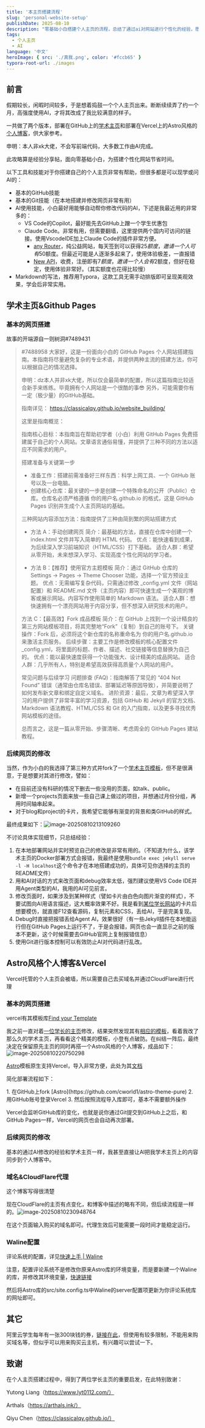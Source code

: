 ```yaml
---
title: '本主页搭建流程'
slug: 'personal-website-setup'
publishDate: 2025-08-10
description: "零基础小白搭建个人主页的流程，总结了通过ai对网站进行个性化的经验，愿能够有所帮助"
tags:
  - 个人主页
  - AI
language: '中文'
heroImage: { src: './真我.png', color: '#fccb65' }
typora-root-url: ./images
---
```





## 前言

假期较长，闲暇时间较多，于是想着捣鼓一个个人主页出来。断断续续弄了约一个月，高强度使用AI，才将其改成了我比较满意的样子。

一共做了两个版本，部署在GitHub上的[学术主页](https://zhaoyi-tian.github.io/)和部署在Vercel上的Astro风格的[个人博客](https://www.zhaoyi-tian.cn/)，供大家参考。

申明：本人非xk大佬，不会写前端代码，大多数工作由AI完成。

此攻略算是经验分享帖，面向零基础小白，为搭建个性化网站节省时间。

以下工具和技能对于你搭建自己的个人主页非常有帮助，但很多都是可以现学或问AI的：

- 基本的GitHub技能
- 基本的Git技能（在本地搭建并修改网页非常有用）
- AI使用技能，小白最好用能够自动帮你修改代码的AI，下述是我最近用的非常多的：
  - VS Code的Copilot，最好能先去GitHub上蹭一个学生优惠包
  - Claude Code。非常有用，但需要翻墙，这里提供两个国内可访问的链接。使用VscodeIDE加上Claude Code的插件非常方便。
    - [any Router](https://anyrouter.top/register?aff=5iOh)，纯公益网站，每天签到可以获得25$额度，邀请一个人可有50$额度。但最近可能是人逐渐多起来了，使用体验极差，一直报错
    - [New API](https://instcopilot-api.com/register?aff=1Fqv)，收费，注册即有7$额度，邀请一个人会有2$额度，但好在稳定，使用体验非常好。（其实额度也花得比较慢）
- Markdown的写法，推荐用Typora，这款工具无需手动排版即可呈现美观效果，学会后非常实用。

## 学术主页&Github Pages

### 基本的网页搭建

故事的开端源自一则树洞#7489431

> #7488958 
> 大家好，这是一份面向小白的 GitHub Pages 个人网站搭建指南。本指南将尽量避免复杂的专业术语，并提供两种主流的搭建方法，你可以根据自己的情况选择。
>
> 申明：dz本人并非xk大佬，所以仅会最简单的配置，所以这篇指南比较适合新手来练练。毕竟拥有个人网站是一个很酷的事😎 另外，可能需要你有一定（极少量）的GitHub基础。
>
> 指南详见：
> https://classicalqy.github.io/website_building/
>
> 这里是指南概览：
>
> 指南核心目标：本指南旨在帮助初学者（小白）利用 GitHub Pages 免费搭建属于自己的个人网站。文章语言通俗易懂，并提供了三种不同的方法以适应不同需求的用户。
>
> 搭建准备与关键第一步
> - 准备工作：搭建前需准备好三样东西：科学上网工具、一个 GitHub 账号以及一台电脑。
> - 创建核心仓库：最关键的一步是创建一个特殊命名的公开（Public）仓库。仓库名必须严格遵循 你的用户名.github.io 的格式，这是 GitHub Pages 识别并生成个人主页网站的基础。
>
> 三种网站内容添加方法：指南提供了三种由简到繁的网站搭建方式
> - 方法 A：手动创建网页
> 简介：最基础的方法，直接在仓库中创建一个 index.html 文件并写入简单的 HTML 代码。
> 优点：能快速看到成果，为后续深入学习前端知识（HTML/CSS）打下基础。
> 适合人群：希望从零开始，未来想深入学习、实现高度个性化网站的学习者。
>
> - 方法 B：【推荐】使用官方主题模板
> 简介：通过 GitHub 仓库的 Settings -> Pages -> Theme Chooser 功能，选择一个官方预设主题。
> 优点：无需编写复杂代码，只需通过修改 _config.yml 文件（网站配置）和 README.md 文件（主页内容）即可快速生成一个美观的博客或展示网站。内容写作使用简单的 Markdown 语法。
> 适合人群：想快速拥有一个漂亮网站用于内容分享，但不想深入研究技术的用户。
>
> 方法 C：【最高效】Fork 成品模板
> 简介：在 GitHub 上找到一个设计精良的第三方网站模板项目，将其完整地“Fork”（复制）到自己的账号下。
> 关键操作：Fork 后，必须将这个新仓库的名称重命名为 你的用户名.github.io 来激活主页服务。
> 后续步骤：主要工作是修改模板的核心配置文件 _config.yml，将里面的标题、作者、描述、社交链接等信息替换为自己的。
> 优点：能以最快速度获得一个功能强大、设计精美的成品网站。
> 适合人群：几乎所有人，特别是希望高效获得高质量个人网站的用户。
>
> 常见问题与后续学习
> 问题排查 (FAQ)：指南解答了常见的 “404 Not Found” 错误（通常由仓库名错误、部署延迟等原因导致），并简要说明了如何发布新文章和绑定自定义域名。
> 进阶资源：最后，文章为希望深入学习的用户提供了非常丰富的学习资源，包括 GitHub 和 Jekyll 的官方文档、Markdown 语法教程、HTML/CSS 和 Git 的入门指南，以及更多寻找优秀网站模板的途径。
>
> 总而言之，这是一篇从零开始、步骤清晰、考虑周全的 GitHub Pages 建站教程。

### 后续网页的修改

当然，作为小白的我选择了第三种方式并fork了一个[学术主页模板](https://github.com/academicpages/academicpages.github.io)，但不是很满意，于是想要对其进行修改，譬如：

- 在目前还没有科研的情况下删去一些没用的页面，如talk、public。
- 新增一个projects页面来放一些自己课上做过的项目，并想通过月份分组，再用时间轴串起来。
- 对于blog和project的卡片，我希望它能够有渐变的背景和类GitHub的样式。

最终成果如下：![image-20250810213109260](images/image-20250810213109260.png)

不讨论具体实现细节，只总结经验：

1. 在本地部署网站并实时预览自己的修改是非常有用的。（不知道为什么，该学术主页的Docker部署方式会报错，我最终是使用`bundle exec jekyll serve -l -H localhost`这个命令才在本地搭建成功的，具体可见你选择的主页的README文件）
2. 用和AI对话的方式来改页面和debug效率太低，强烈建议使用VS Code IDE并用Agent类型的AI，我用的AI可见前言。
3. 修改页面时，如果涉及到某种样式（譬如卡片由白色向图片渐变的样式），不要试图向AI用语言描述，这大概率效果不好。我是看到[某位学长网站](https://www.lyt0112.com/)的卡片后想要模仿，就直接F12查看源码，复制元素和CSS，丢给AI，于是完美复现。
4. Debug时直接把报错丢给Agent AI，效果很好（有一些Jekyll插件在本地能运行但在GitHub Pages上运行不了，于是会报错，网页也会一直显示之前的版本不更新，这个时候需要去GitHub官网上复制报错信息）
5. 使用Git进行版本控制可以有效防止AI对代码进行乱改。

## Astro风格个人博客&Vercel

<Aside type='caution' title='You should know it!'>Vercel托管的个人主页会被墙，所以需要自己去买域名并通过CloudFlare进行代理</Aside>

### 基本的网页搭建

vercel有其模板库[Find your Template](https://vercel.com/templates)

我之前一直对着[一位学长的主页](https://www.lyt0112.com/)修改，结果突然发现其有[相应的模板](https://github.com/cworld1/astro-theme-pure)，看着我改了那么久的学术主页，再看看这个精美的模板，小登有点破防。在纠结一阵后，最终决定在保留原先主页的同时再搭一个Astro风格的个人博客，成品如下：![image-20250810220750298](images/image-20250810220750298.png)

[Astro](https://github.com/cworld1/astro-theme-pure)模板原生支持Vercel，导入非常方便，此处为其[文档](https://astro-pure.js.org/docs)

简化部署流程如下：

<Steps>
1. 在GitHub上fork [Astro](https://github.com/cworld1/astro-theme-pure)
2. 用GitHub账号登录Vercel  
3. 然后按照流程导入库即可，基本不需要额外操作
</Steps>

Vercel会监听GitHub库的变化，也就是说你通过Git提交到GitHub上之后，和GitHub Pages一样，Vercel的网页也会自动再次部署。

### 后续网页的修改

基本的通过AI修改的经验和学术主页一样，我甚至直接让AI把我学术主页上的内容同步到个人博客中。

### 域名&CloudFlare代理

这个博客写得很清楚

<LinkPreview href='https://blog.csdn.net/qq_62352333/article/details/134583242' />

现在CloudFlare的主页有点变化，和博客中描述的略有不同，但后续流程是一样的。![image-20250810230948764](images/image-20250810230948764.png)

在这个页面输入购买的域名即可。代理生效后可能需要一段时间才能稳定运行。

### Waline配置

评论系统的配置，详见[快速上手 | Waline](https://waline.js.org/guide/get-started/)

注意，配置评论系统不是修改你原来Astro库的环境变量，而是要新建一个Waline的库，并修改其环境变量，[快速链接](https://vercel.com/new/clone?repository-url=https%3A%2F%2Fgithub.com%2Fwalinejs%2Fwaline%2Ftree%2Fmain%2Fexample)

然后将Astro库的src/site.config.ts中Waline的server配置项更新为你评论系统库的网址即可。

## 其它

阿里云学生每年有一张300块钱的券，[链接在此](https://university.aliyun.com/action/promotion-activity?clubTaskBiz=subTask..12036023..10236..&userCode=lsi8e6wt)，但使用有较多限制，不能用来购买域名等，但似乎可以用来购买云主机，有兴趣可以尝试一下。

## 致谢
在个人主页搭建过程中，得到了两位学长主页的重要启发，在此特别致谢：

Yutong Liang（https://www.lyt0112.com/）

Arthals（https://arthals.ink/）

Qiyu Chen（https://classicalqy.github.io/）